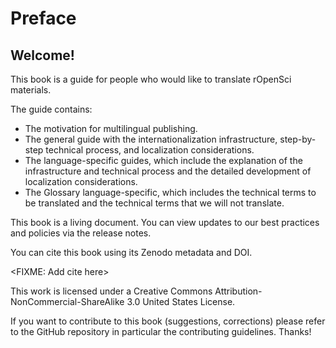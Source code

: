 # Preface {.unnumbered}

## Welcome! 

This book is a guide for people who would like to translate rOpenSci materials.

The guide contains:

- The motivation for multilingual publishing.
- The general guide with the internationalization infrastructure, step-by-step technical process, and localization considerations.
- The language-specific guides, which include the explanation of the infrastructure and technical process and the detailed development of localization considerations.
- The Glossary language-specific, which includes the technical terms to be translated and the technical terms that we will not translate.


This book is a living document. You can view updates to our best practices and policies via the release notes.

You can cite this book using its Zenodo metadata and DOI.

<FIXME: Add cite here>

This work is licensed under a Creative Commons Attribution-NonCommercial-ShareAlike 3.0 United States License.

If you want to contribute to this book (suggestions, corrections) please refer to the GitHub repository in particular the contributing guidelines. Thanks!
